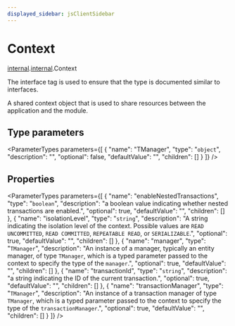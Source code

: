 ```yaml
---
displayed_sidebar: jsClientSidebar
---
```



# Context

[internal](../../admin_discounts/modules/admin_discounts.internal.mdx).[internal](../../internal/modules/admin_discounts.internal.internal-1.mdx).Context

The interface tag is used to ensure that the type is documented similar to interfaces.

A shared context object that is used to share resources between the application and the module.

## Type parameters

<ParameterTypes parameters={[
  {
    "name": "TManager",
    "type": "`object`",
    "description": "",
    "optional": false,
    "defaultValue": "",
    "children": []
  }
]} />

## Properties

<ParameterTypes parameters={[
  {
    "name": "enableNestedTransactions",
    "type": "`boolean`",
    "description": "a boolean value indicating whether nested transactions are enabled.",
    "optional": true,
    "defaultValue": "",
    "children": []
  },
  {
    "name": "isolationLevel",
    "type": "`string`",
    "description": "A string indicating the isolation level of the context. Possible values are `READ UNCOMMITTED`, `READ COMMITTED`, `REPEATABLE READ`, or `SERIALIZABLE`.",
    "optional": true,
    "defaultValue": "",
    "children": []
  },
  {
    "name": "manager",
    "type": "`TManager`",
    "description": "An instance of a manager, typically an entity manager, of type `TManager`, which is a typed parameter passed to the context to specify the type of the `manager`.",
    "optional": true,
    "defaultValue": "",
    "children": []
  },
  {
    "name": "transactionId",
    "type": "`string`",
    "description": "a string indicating the ID of the current transaction.",
    "optional": true,
    "defaultValue": "",
    "children": []
  },
  {
    "name": "transactionManager",
    "type": "`TManager`",
    "description": "An instance of a transaction manager of type `TManager`, which is a typed parameter passed to the context to specify the type of the `transactionManager`.",
    "optional": true,
    "defaultValue": "",
    "children": []
  }
]} />

